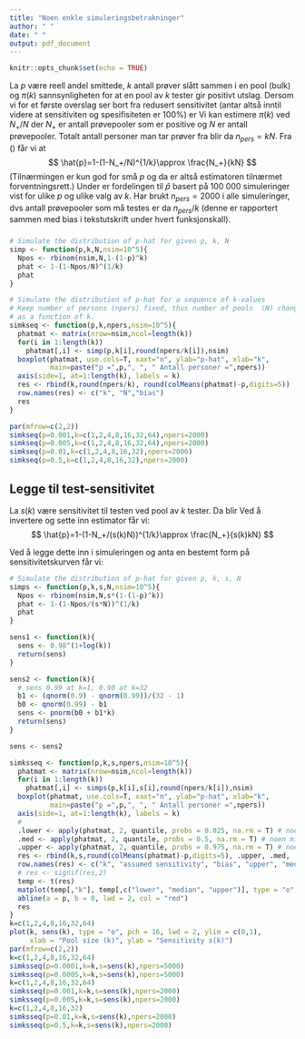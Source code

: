 ---
title: "Noen enkle simuleringsbetrakninger"
author: " "
date: " "
output: pdf_document
---

```{r setup, include=FALSE}
knitr::opts_chunk$set(echo = TRUE)
```


La $p$ være reell andel smittede, $k$ antall prøver slått sammen i en pool (bulk) og $\pi(k)$ sannsynligheten for at en pool av $k$ tester gir positivt utslag. Dersom vi for et første overslag ser bort fra redusert sensitivitet (antar altså inntil videre at sensitiviten og spesifisiteten er 100\%) er
\begin{equation}
\label{pip}
\pi(k)=1-(1-p)^k\approx kp
\end{equation}
Vi kan estimere $\pi(k)$ ved $N_{+}/N$ der $N_{+}$ er antall prøvepooler som er positive og $N$ er antall prøvepooler. Totalt antall personer man tar prøver fra blir da $n_{pers}=kN$. Fra (\ref{pip}) får vi at 
$$
\hat{p}=1-(1-N_+/N)^{1/k}\approx \frac{N_+}{kN}
$$
(Tilnærmingen er kun god for små $p$ og da er altså estimatoren tilnærmet forventningsrett.)
Under er fordelingen til $\hat p$ basert på 100 000 simuleringer vist for ulike $p$ og ulike valg av $k$. Har brukt $n_{pers}=2000$ i alle simuleringer, dvs antall prøvepooler som må testes er da $n_{pers}/k$ (denne er rapportert sammen med bias i tekstutskrift under hvert funksjonskall). 


### 
```{r, fig.height=6}
# Simulate the distribution of p-hat for given p, k, N
simp <- function(p,k,N,nsim=10^5){
  Npos <- rbinom(nsim,N,1-(1-p)^k)
  phat <- 1-(1-Npos/N)^(1/k)
  phat
}

# Simulate the distribution of p-hat for a sequence of k-values
# Keep number of persons (npers) fixed, thus number of pools  (N) changes
# as a function of k. 
simkseq <- function(p,k,npers,nsim=10^5){
  phatmat <- matrix(nrow=nsim,ncol=length(k))
  for(i in 1:length(k))
    phatmat[,i] <- simp(p,k[i],round(npers/k[i]),nsim)
  boxplot(phatmat, use.cols=T, xaxt="n", ylab="p-hat", xlab="k",
          main=paste("p =",p,", ", " Antall personer =",npers))
  axis(side=1, at=1:length(k), labels = k)
  res <- rbind(k,round(npers/k), round(colMeans(phatmat)-p,digits=5))
  row.names(res) <- c("k", "N","bias")
  res
}

par(mfrow=c(2,2))
simkseq(p=0.001,k=c(1,2,4,8,16,32,64),npers=2000)
simkseq(p=0.005,k=c(1,2,4,8,16,32,64),npers=2000)
simkseq(p=0.01,k=c(1,2,4,8,16,32),npers=2000)
simkseq(p=0.5,k=c(1,2,4,8,16,32),npers=2000)
```



## Legge til test-sensitivitet

La $s(k)$ være sensitivitet til testen ved pool av $k$ tester. Da blir
\begin{equation}
\label{pips}
\pi(k)=s(k)(1-(1-p)^k)\approx s(k)kp
\end{equation}
Ved å invertere og sette inn estimator får vi:
$$
\hat{p}=1-(1-N_+/(s(k)N))^{1/k}\approx \frac{N_+}{s(k)kN}
$$

Ved å legge dette inn i simuleringen og anta en bestemt form på sensitivitetskurven får vi:


```{r, fig.height=6}
# Simulate the distribution of p-hat for given p, k, s, N
simps <- function(p,k,s,N,nsim=10^5){
  Npos <- rbinom(nsim,N,s*(1-(1-p)^k))
  phat <- 1-(1-Npos/(s*N))^(1/k)
  phat
}

sens1 <- function(k){
  sens <- 0.98^(1+log(k))
  return(sens)
}

sens2 <- function(k){
  # sens 0.99 at k=1, 0.90 at k=32
  b1 <- (qnorm(0.9) - qnorm(0.99))/(32 - 1)
  b0 <- qnorm(0.99) - b1
  sens <- pnorm(b0 + b1*k)
  return(sens)
}

sens <- sens2

simksseq <- function(p,k,s,npers,nsim=10^5){
  phatmat <- matrix(nrow=nsim,ncol=length(k))
  for(i in 1:length(k))
    phatmat[,i] <- simps(p,k[i],s[i],round(npers/k[i]),nsim)
  boxplot(phatmat, use.cols=T, xaxt="n", ylab="p-hat", xlab="k",
          main=paste("p =",p,", ", " Antall personer =",npers))
  axis(side=1, at=1:length(k), labels = k)
  #
  .lower <- apply(phatmat, 2, quantile, probs = 0.025, na.rm = T) # noen missing her!
  .med <- apply(phatmat, 2, quantile, probs = 0.5, na.rm = T) # noen missing her!
  .upper <- apply(phatmat, 2, quantile, probs = 0.975, na.rm = T) # noen missing her!
  res <- rbind(k,s,round(colMeans(phatmat)-p,digits=5), .upper, .med, .lower) # kanskje median?
  row.names(res) <- c("k", "assumed sensitivity", "bias", "upper", "median", "lower")
  # res <- signif(res,2)
  temp <- t(res)
  matplot(temp[,"k"], temp[,c("lower", "median", "upper")], type = "o", lty = 1, lwd = 2, pch = 16, col = c("grey", "black", "lightgrey"), xlab = "Pool size (k)", ylab = "p-hat")
  abline(a = p, b = 0, lwd = 2, col = "red")
  res
}
k=c(1,2,4,8,16,32,64)
plot(k, sens(k), type = "o", pch = 16, lwd = 2, ylim = c(0,1), 
     xlab = "Pool size (k)", ylab = "Sensitivity s(k)")
par(mfrow=c(2,2))
k=c(1,2,4,8,16,32,64)
simksseq(p=0.0001,k=k,s=sens(k),npers=5000)
simksseq(p=0.0005,k=k,s=sens(k),npers=5000)
k=c(1,2,4,8,16,32,64)
simksseq(p=0.001,k=k,s=sens(k),npers=2000)
simksseq(p=0.005,k=k,s=sens(k),npers=2000)
k=c(1,2,4,8,16,32)
simksseq(p=0.01,k=k,s=sens(k),npers=2000)
simksseq(p=0.5,k=k,s=sens(k),npers=2000)
```
